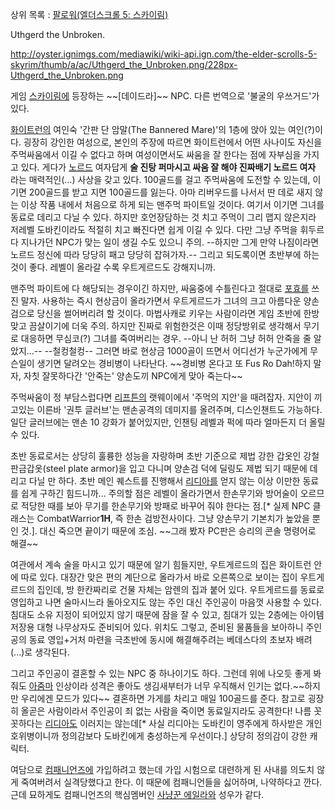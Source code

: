 상위 목록 : [[팔로워(엘더스크롤 5: 스카이림)]]

Uthgerd the Unbroken. 

http://oyster.ignimgs.com/mediawiki/wiki-api.ign.com/the-elder-scrolls-5-skyrim/thumb/a/ac/Uthgerd_the_Unbroken.png/228px-Uthgerd_the_Unbroken.png

게임 [[스카이림]]에 등장하는 ~~[데이드라]~~ NPC. 다른 번역으로 '불굴의 우쓰거드'가 있다.

[[화이트런]]의 여인숙 '간판 단 암말(The Bannered Mare)'의 1층에 앉아 있는 여인(?)이다. 굉장히 강인한 여성으로, 본인의 주장에 따르면 화이트런에서 어떤 사나이도 자신을 주먹싸움에서 이길 수 없다고 하며 여성이면서도 싸움을 잘 한다는 점에 자부심을 가지고 있다. 게다가 [[노르드]] 여자답게 '''술 진탕 퍼마시고 싸움 잘 해야 진짜배기 노르드 여자''' 라는 매력적인(…) 사상을 갖고 있다. 100골드를 걸고 주먹싸움에 도전할 수 있는데, 이기면 200골드를 받고 지면 100골드를 잃는다. 아마 리버우드를 나서서 딴 데로 새지 않는 이상 작품 내에서 처음으로 하게 되는 맨주먹 파이트일 것이다. 여기서 이기면 그녀를 동료로 데리고 다닐 수 있다. 하지만 호언장담하는 것 치고 주먹이 그리 맵지 않은지라 저레벨 도바킨이라도 적절히 치고 빠진다면 쉽게 이길 수 있다. 다만 그냥 주먹을 휘두르다 지나가던 NPC가 맞는 일이 생길 수도 있으니 주의. --하지만 그게 만약 나짐이라면 노르드 정신에 따라 당당히 패고 당당히 잡혀가자.-- 그리고 되도록이면 초반부에 하는 것이 좋다. 레벨이 올라갈 수록 우트게르드도 강해지니까. 

맨주먹 파이트에 다 해당되는 경우이긴 하지만, 싸움중에 수틀린다고 절대로 [[포효]]를 쓰진 말자. 사용하는 즉시 현상금이 올라가면서 우트게르드가 그녀의 크고 아름다운 양손검으로 당신을 썰어버리려 할 것이다. 마법사캐로 키우는 사람이라면 게임 초반에 한방맞고 끔살이기에 더욱 주의. 하지만 진짜로 위험한것은 이때 정당방위로 생각해서 무기로 대응하면 무심코(?) 그녀를 죽여버리는 경우. --아니 난 허허 그냥 허허 안죽을 줄 알았지...-- --철컹철컹-- 그러면 바로 현상금 1000골이 뜨면서 어디선가 누군가에게 무슨일이 생기면 달려오는 경비병이 나타난다. ~~경비병 온다고 또 Fus Ro Dah!하지 말자, 자칫 잘못하다간 '안죽는' 양손도끼 NPC에게 맞아 죽는다~~

주먹싸움이 정 부담스럽다면 [[리프튼]]의 랫웨이에서 '주먹의 지안'을 때려잡자. 지안이 끼고있는 이른바 '권투 글러브'는 맨손공격의 데미지를 올려주며, 디스인챈트도 가능하다. 일단 글러브에는 맨손 10 강화가 붙어있지만, 인챈팅 레벨과 퍽에 따라 얼마든지 더 올릴 수 있다.

초반 동료로서는 상당히 훌륭한 성능을 자랑하며 초반 기준으로 제법 강한 갑옷인 강철 판금갑옷(steel plate armor)을 입고 다니며 양손검 덕에 딜링도 제법 되기 때문에 데리고 다닐 만 하다. 초반 메인 퀘스트를 진행해서 [[리디아]]를 얻지 않는 이상 이만한 동료를 쉽게 구하긴 힘드니까...
주의할 점은 레벨이 올라가면서 한손무기와 방어술이 오르므로 적당한 때를 보아 무기를 한손무기와 방패로 바꾸어 줘야 한다는 점.[* 실제 NPC 클래스는 CombatWarrior'''1H''', 즉 한손 검방전사이다. 그냥 양손무기 기본치가 높았을 뿐인 것.]. 대신 죽으면 끝이기 때문에 조심. ~~그래 봤자 PC판은 승리의 콘솔 명령어로 해결~~

여관에서 계속 술을 마시고 있기 때문에 알기 힘들지만, 우트게르드의 집은 화이트런 안에 따로 있다. 대장간 맞은 편의 계단으로 올라가서 바로 오른쪽으로 보이는 집이 우트게르드의 집인데, 방 한칸짜리로 건물 자체는 암렌의 집과 붙어 있다. 우트게르드를 동료로 영입하고 나면 술마시느라 돌아오지도 않는 주인 대신 주인공이 마음껏 사용할 수 있다. 침대도 소유 지정이 되어있지 않기 때문에 잠을 잘 수 있고, 침대가 있는 2층에는 아이템 저장용 대형 나무상자도 준비되어 있다. 위치도 그렇고, 준비된 물품들을 보아하니 주인공의 동료 영입+거처 마련을 극초반에 동시에 해결해주려는 베데스다의 초보자 배려(...)로 생각된다.

그리고 주인공이 결혼할 수 있는 NPC 중 하나이기도 하다. 그런데 위에 나오듯 좋게 봐 줘도 [[아줌마]] 인상이라 성격은 좋아도 생김새부터가 너무 우직해서 인기는 없다.~~하지만 우리에겐 모드가 있다~~ 결혼하면 가게를 차리고 매일 100골드를 준다. 참고로 굉장히 올곧은 사람이라서 주인공이 죄 없는 사람을 죽이면 동료일지라도 공격한다! 나름 꼿꼿하다는 [[리디아]]도 이러지는 않는데[* 사실 리디아는 도바킨이 영주에게 하사받은 개인 호위병이니까 정의감보다 도바킨에게 충성하는게 우선이다.] 상당히 정의감이 강한 캐릭터.

여담으로 [[컴패니언즈]]에 가입하려고 했는데 가입 시험으로 대련하게 된 사내를 의도치 않게 죽여버려서 실격당했다고 한다. 이 때문에 컴패니언들을 싫어하며, 나약하다고 깐다. 근데 묘하게도 컴패니언즈의 핵심멤버인 [[사냥꾼 에일라]]와 성우가 같다.
